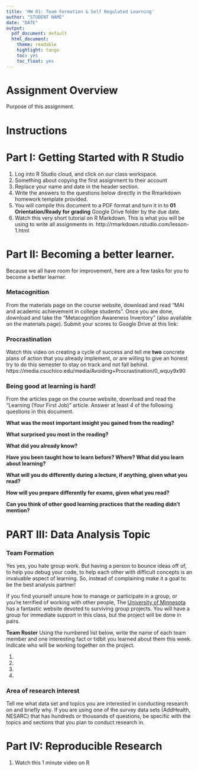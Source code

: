 ```yaml
---
title: 'HW 01: Team Formation & Self Regulated Learning'
author: "STUDENT NAME"
date: "DATE"
output:
  pdf_document: default
  html_document:
    theme: readable
    highlight: tango
    toc: yes
    toc_float: yes
---
```


# Assignment Overview
Purpose of this assignment. 
 
# Instructions


# Part I: Getting Started with R Studio
1. Log into R Studio cloud, and click on our class workspace. 
2. Something about copying the first assignment to their account
3. Replace your name and date in the header section. 
4. Write the answers to the questions below directly in the Rmarkdown homework template provided. 
5. You will compile this document to a PDF format and turn it in to **01 Orientation/Ready for grading** Google Drive folder by the due date. 
6. Watch this very short tutorial on R Markdown. This is what you will be using to write all assignments in. http://rmarkdown.rstudio.com/lesson-1.html


\newpage

# Part II: Becoming a better learner. 
Because we all have room for improvement, here are a few tasks for you to become a better learner. 


### Metacognition 
From the materials page on the course website, download and read "MAI and academic achievement in college students". 
Once you are done, download and take the "Metacognition Awareness Inventory" (also available on the materials page). 
Submit your scores to Google Drive at this link: 

### Procrastination
Watch this video on creating a cycle of success and tell me **two** concrete plans of action that you already implement, or are willing to give an honest try to do this semester to stay on track and not fall behind.  https://media.csuchico.edu/media/Avoiding+Procrastination/0_wquy9x90


### Being good at learning is hard!
From the articles page on the course website, download and read the "Learning (Your First Job)" article. 
Answer at least _4_ of the following questions in this document. 

**What was the most important insight you gained from the reading? **


**What surprised you most in the reading?**


**What did you already know?**


**Have you been taught how to learn before?  Where?  What did you learn about learning?**


**What will you do differently during a lecture, if anything, given what you read?**


**How will you prepare differently for exams, given what you read?**


**Can you think of other good learning practices that the reading didn't mention?**

\newpage

# PART III: Data Analysis Topic

### Team Formation
Yes yes, you hate group work. But having a person to bounce ideas off of, to help you debug your code, 
to help each other with difficult concepts is an invaluable aspect of learning. So, instead of complaining
make it a goal to be the best analysis partner! 

If you find yourself unsure how to manage or participate in a group, or you're terrified of working with other people, 
The [University of Minnesota](http://teamwork.umn.edu/) has a fantastic website devoted to surviving group projects.
You will have a group for immediate support in this class, but the project will be done in pairs. 

**Team Roster** Using the numbered list below, write the name of each team member and one interesting fact or tidbit you learned about them this week. Indicate who will be working together on the project.

1.
2. 
3. 
4. 

### Area of research interest
Tell me what data set and topics you are interested in conducting research on and briefly why. If you are using one of the survey data sets (AddHealth, NESARC) that has hundreds or thousands of questions, be specific with the topics and sections that you plan to conduct research in. 

\newpage

# Part IV: Reproducible Research

1. Watch this 1 minute video on R

